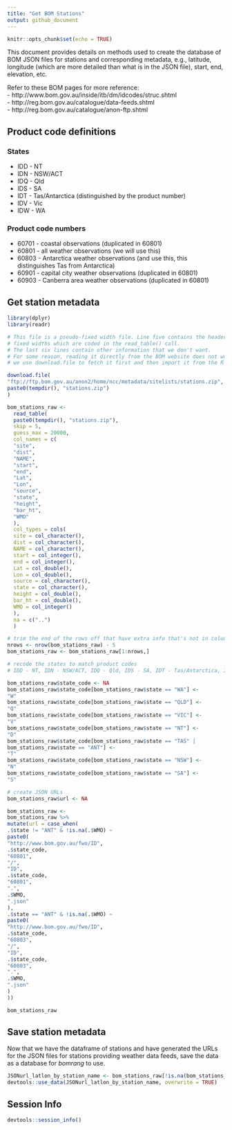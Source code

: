 ```yaml
---
title: "Get BOM Stations"
output: github_document
---
```


```r
knitr::opts_chunk$set(echo = TRUE)
```

This document provides details on methods used to create the database of BOM JSON files for stations and corresponding metadata, e.g., latitude, longitude (which are more detailed than what is in the JSON file), start, end, elevation, etc.

Refer to these BOM pages for more reference:  
- http://www.bom.gov.au/inside/itb/dm/idcodes/struc.shtml  
- http://reg.bom.gov.au/catalogue/data-feeds.shtml  
- http://reg.bom.gov.au/catalogue/anon-ftp.shtml  

## Product code definitions
### States
- IDD - NT  
- IDN - NSW/ACT  
- IDQ - Qld
- IDS - SA  
- IDT - Tas/Antarctica (distinguished by the product number)
- IDV - Vic  
- IDW - WA  

### Product code numbers
- 60701 - coastal observations (duplicated in 60801)  
- 60801 - all weather observations (we will use this)  
- 60803 - Antarctica weather observations (and use this, this distinguishes Tas from Antarctica)  
- 60901 - capital city weather observations (duplicated in 60801)  
- 60903 - Canberra area weather observations (duplicated in 60801)  

## Get station metadata

```r
library(dplyr)
library(readr)

# This file is a pseudo-fixed width file. Line five contains the headers at
# fixed widths which are coded in the read_table() call.
# The last six lines contain other information that we don't want.
# For some reason, reading it directly from the BOM website does not work, so
# we use download.file to fetch it first and then import it from the R tempdir()

download.file(
"ftp://ftp.bom.gov.au/anon2/home/ncc/metadata/sitelists/stations.zip",
paste0(tempdir(), "stations.zip")
)

bom_stations_raw <-
  read_table(
  paste0(tempdir(), "stations.zip"),
  skip = 5,
  guess_max = 20000,
  col_names = c(
  "site",
  "dist",
  "NAME",
  "start",
  "end",
  "Lat",
  "Lon",
  "source",
  "state",
  "height",
  "bar_ht",
  "WMO"
  ),
  col_types = cols(
  site = col_character(),
  dist = col_character(),
  NAME = col_character(),
  start = col_integer(),
  end = col_integer(),
  Lat = col_double(),
  Lon = col_double(),
  source = col_character(),
  state = col_character(),
  height = col_double(),
  bar_ht = col_double(),
  WMO = col_integer()
  ),
  na = c("..")
  )

# trim the end of the rows off that have extra info that's not in columns
nrows <- nrow(bom_stations_raw) - 5
bom_stations_raw <- bom_stations_raw[1:nrows,]

# recode the states to match product codes
# IDD - NT, IDN - NSW/ACT, IDQ - Qld, IDS - SA, IDT - Tas/Antarctica, IDV - Vic, IDW - WA

bom_stations_raw$state_code <- NA
bom_stations_raw$state_code[bom_stations_raw$state == "WA"] <-
"W"
bom_stations_raw$state_code[bom_stations_raw$state == "QLD"] <-
"Q"
bom_stations_raw$state_code[bom_stations_raw$state == "VIC"] <-
"V"
bom_stations_raw$state_code[bom_stations_raw$state == "NT"] <-
"D"
bom_stations_raw$state_code[bom_stations_raw$state == "TAS" |
bom_stations_raw$state == "ANT"] <-
"T"
bom_stations_raw$state_code[bom_stations_raw$state == "NSW"] <-
"N"
bom_stations_raw$state_code[bom_stations_raw$state == "SA"] <-
"S"

# create JSON URLs
bom_stations_raw$url <- NA

bom_stations_raw <-
bom_stations_raw %>%
mutate(url = case_when(
.$state != "ANT" & !is.na(.$WMO) ~
paste0(
"http://www.bom.gov.au/fwo/ID",
.$state_code,
"60801",
"/",
"ID",
.$state_code,
"60801",
".",
.$WMO,
".json"
),
.$state == "ANT" & !is.na(.$WMO) ~
paste0(
"http://www.bom.gov.au/fwo/ID",
.$state_code,
"60803",
"/",
"ID",
.$state_code,
"60803",
".",
.$WMO,
".json"
)
))

bom_stations_raw
```
## Save station metadata
Now that we have the dataframe of stations and have generated the URLs for the JSON files for stations providing weather data feeds, save the
data as a database for _bomrang_ to use.

```r
JSONurl_latlon_by_station_name <- bom_stations_raw[!is.na(bom_stations_raw$url), ]
devtools::use_data(JSONurl_latlon_by_station_name, overwrite = TRUE)
```

## Session Info
```r
devtools::session_info()
```
